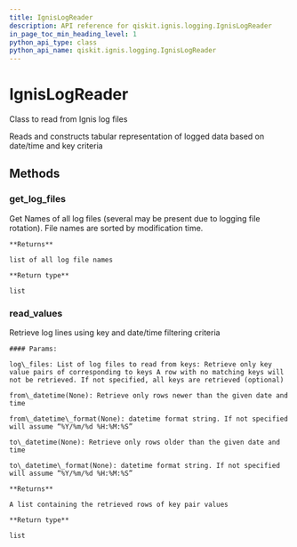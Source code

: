 ```yaml
---
title: IgnisLogReader
description: API reference for qiskit.ignis.logging.IgnisLogReader
in_page_toc_min_heading_level: 1
python_api_type: class
python_api_name: qiskit.ignis.logging.IgnisLogReader
---
```


# IgnisLogReader

<Class id="qiskit.ignis.logging.IgnisLogReader" isDedicatedPage={true} github="https://github.com/qiskit-community/qiskit-ignis/tree/stable/0.3/qiskit/ignis/logging/ignis_logging.py" signature="IgnisLogReader" modifiers="class">
  Class to read from Ignis log files

  Reads and constructs tabular representation of logged data based on date/time and key criteria

  ## Methods

  ### get\_log\_files

  <Function id="qiskit.ignis.logging.IgnisLogReader.get_log_files" signature="IgnisLogReader.get_log_files()">
    Get Names of all log files (several may be present due to logging file rotation). File names are sorted by modification time.

    **Returns**

    list of all log file names

    **Return type**

    list
  </Function>

  ### read\_values

  <Function id="qiskit.ignis.logging.IgnisLogReader.read_values" signature="IgnisLogReader.read_values(log_files=None, keys=None, from_datetime=None, from_datetime_format=None, to_datetime=None, to_datetime_format=None)">
    Retrieve log lines using key and date/time filtering criteria

    #### Params:

    log\_files: List of log files to read from keys: Retrieve only key value pairs of corresponding to keys A row with no matching keys will not be retrieved. If not specified, all keys are retrieved (optional)

    from\_datetime(None): Retrieve only rows newer than the given date and time

    from\_datetime\_format(None): datetime format string. If not specified will assume “%Y/%m/%d %H:%M:%S”

    to\_datetime(None): Retrieve only rows older than the given date and time

    to\_datetime\_format(None): datetime format string. If not specified will assume “%Y/%m/%d %H:%M:%S”

    **Returns**

    A list containing the retrieved rows of key pair values

    **Return type**

    list
  </Function>
</Class>

